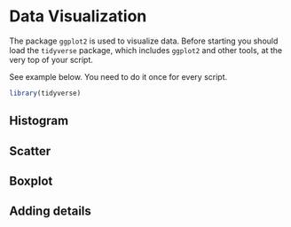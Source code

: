 # Data Visualization 

The package `ggplot2` is used to visualize data. Before starting you should load the `tidyverse` package, which includes `ggplot2` and other tools, at the very top of your script. 

See example below.
You need to do it once for every script.
```r
library(tidyverse)
```


## Histogram 


## Scatter


## Boxplot 


## Adding details 






